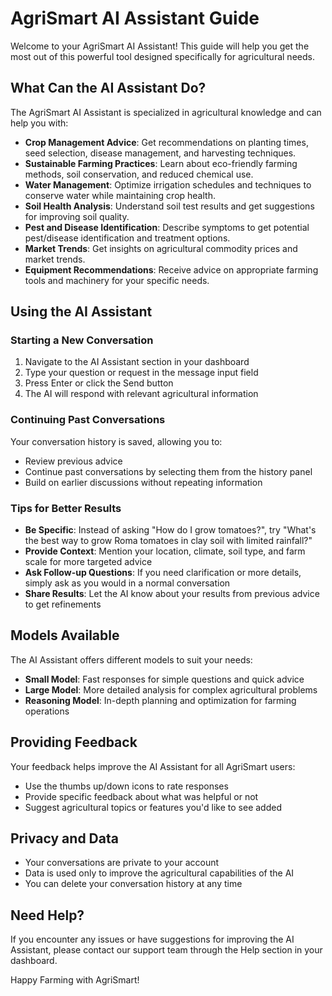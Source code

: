 # AgriSmart AI Assistant Guide

Welcome to your AgriSmart AI Assistant! This guide will help you get the most out of this powerful tool designed specifically for agricultural needs.

## What Can the AI Assistant Do?

The AgriSmart AI Assistant is specialized in agricultural knowledge and can help you with:

- **Crop Management Advice**: Get recommendations on planting times, seed selection, disease management, and harvesting techniques.
- **Sustainable Farming Practices**: Learn about eco-friendly farming methods, soil conservation, and reduced chemical use.
- **Water Management**: Optimize irrigation schedules and techniques to conserve water while maintaining crop health.
- **Soil Health Analysis**: Understand soil test results and get suggestions for improving soil quality.
- **Pest and Disease Identification**: Describe symptoms to get potential pest/disease identification and treatment options.
- **Market Trends**: Get insights on agricultural commodity prices and market trends.
- **Equipment Recommendations**: Receive advice on appropriate farming tools and machinery for your specific needs.

## Using the AI Assistant

### Starting a New Conversation

1. Navigate to the AI Assistant section in your dashboard
2. Type your question or request in the message input field
3. Press Enter or click the Send button
4. The AI will respond with relevant agricultural information

### Continuing Past Conversations

Your conversation history is saved, allowing you to:

- Review previous advice
- Continue past conversations by selecting them from the history panel
- Build on earlier discussions without repeating information

### Tips for Better Results

- **Be Specific**: Instead of asking "How do I grow tomatoes?", try "What's the best way to grow Roma tomatoes in clay soil with limited rainfall?"
- **Provide Context**: Mention your location, climate, soil type, and farm scale for more targeted advice
- **Ask Follow-up Questions**: If you need clarification or more details, simply ask as you would in a normal conversation
- **Share Results**: Let the AI know about your results from previous advice to get refinements

## Models Available

The AI Assistant offers different models to suit your needs:

- **Small Model**: Fast responses for simple questions and quick advice
- **Large Model**: More detailed analysis for complex agricultural problems
- **Reasoning Model**: In-depth planning and optimization for farming operations

## Providing Feedback

Your feedback helps improve the AI Assistant for all AgriSmart users:

- Use the thumbs up/down icons to rate responses
- Provide specific feedback about what was helpful or not
- Suggest agricultural topics or features you'd like to see added

## Privacy and Data

- Your conversations are private to your account
- Data is used only to improve the agricultural capabilities of the AI
- You can delete your conversation history at any time

## Need Help?

If you encounter any issues or have suggestions for improving the AI Assistant, please contact our support team through the Help section in your dashboard.

Happy Farming with AgriSmart!
